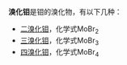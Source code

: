 '''溴化钼'''是钼的溴化物，有以下几种：
* [[二溴化钼|二溴化钼]]，化学式MoBr<sub>2</sub>
* [[三溴化钼|三溴化钼]]，化学式MoBr<sub>3</sub>
* [[四溴化钼|四溴化钼]]，化学式MoBr<sub>4</sub>

{{卤化物消歧义}}